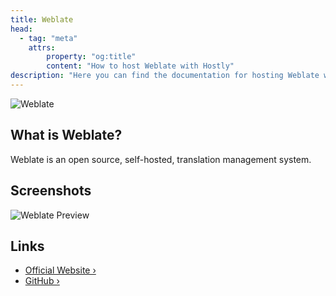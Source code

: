 ```yaml
---
title: Weblate
head:
  - tag: "meta"
    attrs:
        property: "og:title"
        content: "How to host Weblate with Hostly"
description: "Here you can find the documentation for hosting Weblate with Hostly."
---
```



<Badge text="One-click setup." variant="note" size="large" />

![Weblate](https://camo.githubusercontent.com/2143626e8516dcee05bd0dab52c5e981bcd79defc10a6a56a7384b747f49a6d3/68747470733a2f2f732e7765626c6174652e6f72672f63646e2f4c6f676f2d4461726b746578742d626f72646572732e706e67)

## What is Weblate?

Weblate is an open source, self-hosted, translation management system.

## Screenshots

![Weblate Preview](https://weblate.org/static/img/BigScreenshot.png)

## Links

- [Official Website ›](https://weblate.org)
- [GitHub ›](https://github.com/WeblateOrg/weblate)
